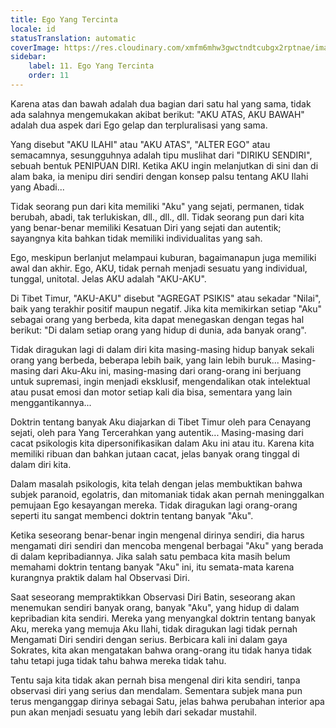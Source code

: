 ```yaml
---
title: Ego Yang Tercinta
locale: id
statusTranslation: automatic
coverImage: https://res.cloudinary.com/xmfm6mhw3gwctndtcubgx2rptnae/image/upload/v1740468922/small_cover_tratado_de_psicologia_revolucionaria_a4c0dca4e0.webp
sidebar:
    label: 11. Ego Yang Tercinta
    order: 11
---
```

Karena atas dan bawah adalah dua bagian dari satu hal yang sama, tidak ada salahnya mengemukakan akibat berikut: "AKU ATAS, AKU BAWAH" adalah dua aspek dari Ego gelap dan terpluralisasi yang sama.

Yang disebut "AKU ILAHI" atau "AKU ATAS", "ALTER EGO" atau semacamnya, sesungguhnya adalah tipu muslihat dari "DIRIKU SENDIRI", sebuah bentuk PENIPUAN DIRI. Ketika AKU ingin melanjutkan di sini dan di alam baka, ia menipu diri sendiri dengan konsep palsu tentang AKU Ilahi yang Abadi...

Tidak seorang pun dari kita memiliki "Aku" yang sejati, permanen, tidak berubah, abadi, tak terlukiskan, dll., dll., dll. Tidak seorang pun dari kita yang benar-benar memiliki Kesatuan Diri yang sejati dan autentik; sayangnya kita bahkan tidak memiliki individualitas yang sah.

Ego, meskipun berlanjut melampaui kuburan, bagaimanapun juga memiliki awal dan akhir. Ego, AKU, tidak pernah menjadi sesuatu yang individual, tunggal, unitotal. Jelas AKU adalah "AKU-AKU".

Di Tibet Timur, "AKU-AKU" disebut "AGREGAT PSIKIS" atau sekadar "Nilai", baik yang terakhir positif maupun negatif. Jika kita memikirkan setiap "Aku" sebagai orang yang berbeda, kita dapat menegaskan dengan tegas hal berikut: "Di dalam setiap orang yang hidup di dunia, ada banyak orang".

Tidak diragukan lagi di dalam diri kita masing-masing hidup banyak sekali orang yang berbeda, beberapa lebih baik, yang lain lebih buruk... Masing-masing dari Aku-Aku ini, masing-masing dari orang-orang ini berjuang untuk supremasi, ingin menjadi eksklusif, mengendalikan otak intelektual atau pusat emosi dan motor setiap kali dia bisa, sementara yang lain menggantikannya...

Doktrin tentang banyak Aku diajarkan di Tibet Timur oleh para Cenayang sejati, oleh para Yang Tercerahkan yang autentik... Masing-masing dari cacat psikologis kita dipersonifikasikan dalam Aku ini atau itu. Karena kita memiliki ribuan dan bahkan jutaan cacat, jelas banyak orang tinggal di dalam diri kita.

Dalam masalah psikologis, kita telah dengan jelas membuktikan bahwa subjek paranoid, egolatris, dan mitomaniak tidak akan pernah meninggalkan pemujaan Ego kesayangan mereka. Tidak diragukan lagi orang-orang seperti itu sangat membenci doktrin tentang banyak "Aku".

Ketika seseorang benar-benar ingin mengenal dirinya sendiri, dia harus mengamati diri sendiri dan mencoba mengenal berbagai "Aku" yang berada di dalam kepribadiannya. Jika salah satu pembaca kita masih belum memahami doktrin tentang banyak "Aku" ini, itu semata-mata karena kurangnya praktik dalam hal Observasi Diri.

Saat seseorang mempraktikkan Observasi Diri Batin, seseorang akan menemukan sendiri banyak orang, banyak "Aku", yang hidup di dalam kepribadian kita sendiri. Mereka yang menyangkal doktrin tentang banyak Aku, mereka yang memuja Aku Ilahi, tidak diragukan lagi tidak pernah Mengamati Diri sendiri dengan serius. Berbicara kali ini dalam gaya Sokrates, kita akan mengatakan bahwa orang-orang itu tidak hanya tidak tahu tetapi juga tidak tahu bahwa mereka tidak tahu.

Tentu saja kita tidak akan pernah bisa mengenal diri kita sendiri, tanpa observasi diri yang serius dan mendalam. Sementara subjek mana pun terus menganggap dirinya sebagai Satu, jelas bahwa perubahan interior apa pun akan menjadi sesuatu yang lebih dari sekadar mustahil.

